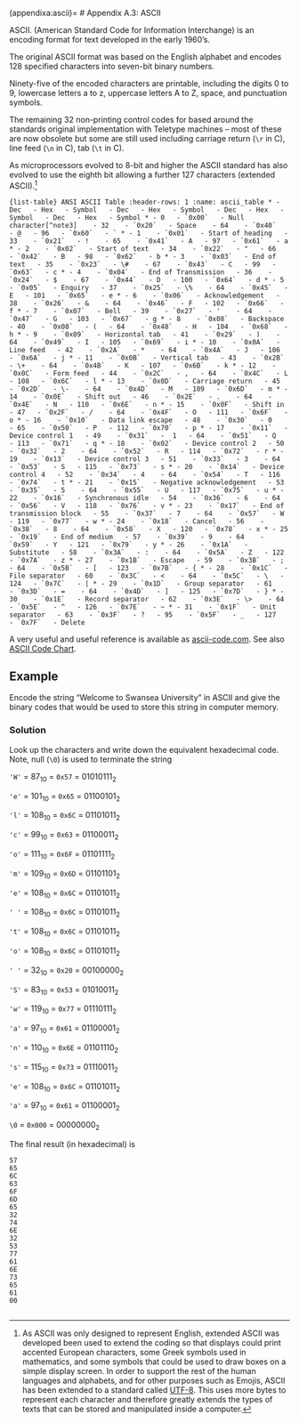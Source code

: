 (appendixa:ascii)=
# Appendix A.3: ASCII

ASCII. (American Standard Code for Information Interchange) is an
encoding format for text developed in the early 1960's.

The original ASCII format was based on the English alphabet and
encodes 128 specified characters into seven-bit binary numbers.

Ninety-five of the encoded characters are printable, including the
digits 0 to 9, lowercase letters a to z, uppercase letters A to Z,
space, and punctuation symbols.

The remaining 32 non-printing control codes for based around the
standards original implementation with Teletype machines -- most of
these are now obsolete but some are still used including carriage
return (`\r` in C), line feed (`\n` in C), tab (`\t` in C).

As microprocessors evolved to 8-bit and higher the ASCII standard has
also evolved to use the eighth bit allowing a further 127 characters
(extended ASCII).[^note2]

```{list-table} ANSI ASCII Table
:header-rows: 1
:name: ascii_table
* - Dec
  - Hex
  - Symbol
  - Dec
  - Hex
  - Symbol
  - Dec
  - Hex
  - Symbol
  - Dec
  - Hex
  - Symbol
* - 0
  - `0x00`
  - Null character[^note3]
   - 32 
  - `0x20`
  - Space 
  - 64 
  - `0x40`
  - @
  - 96
  - `0x60`
  - `
* - 1 
  - `0x01`
  - Start of heading
  - 33 
  - `0x21`
  - ! 
  - 65 
  - `0x41`
  - A
  - 97
  - `0x61`
  - a
* - 2 
  - `0x02`
  - Start of text
  - 34 
  - `0x22`
  - "
  - 66 
  - `0x42`
  - B
  - 98
  - `0x62`
  - b
* - 3 
  - `0x03`
  - End of text
  - 35 
  - `0x23`
  - \# 
  - 67 
  - `0x43`
  - C
  - 99
  - `0x63`
  - c
* - 4 
  - `0x04`
  - End of Transmission
  - 36 
  - `0x24`
  - $ 
  - 67 
  - `0x44`
  - D
  - 100
  - `0x64`
  - d
* - 5 
  - `0x05`
  - Enquiry
  - 37 
  - `0x25`
  - \% 
  - 64 
  - `0x45`
  - E
  - 101
  - `0x65`
  - e
* - 6 
  - `0x06`
  - Acknowledgement
  - 38 
  - `0x26`
  - & 
  - 64 
  - `0x46`
  - F
  - 102
  - `0x66`
  - f
* - 7 
  - `0x07`
  - Bell
  - 39 
  - `0x27`
  - ' 
  - 64 
  - `0x47`
  - G
  - 103
  - `0x67`
  - g
* - 8 
  - `0x08`
  - Backspace
  - 40 
  - `0x08`
  - (
  - 64 
  - `0x48`
  - H
  - 104
  - `0x68`
  - h
* - 9 
  - `0x09`
  - Horizontal tab
  - 41 
  - `0x29`
  - ) 
  - 64 
  - `0x49`
  - I
  - 105
  - `0x69`
  - i
* - 10 
  - `0x0A`
  - Line feed
  - 42 
  - `0x2A`
  - * 
  - 64 
  - `0x4A`
  - J
  - 106
  - `0x6A`
  - j
* - 11 
  - `0x0B`
  - Vertical tab
  - 43 
  - `0x2B`
  - \+ 
  - 64 
  - `0x4B`
  - K
  - 107
  - `0x6B`
  - k
* - 12 
  - `0x0C`
  - Form feed
  - 44 
  - `0x2C`
  - ,
  - 64 
  - `0x4C`
  - L
  - 108
  - `0x6C`
  - l
* - 13 
  - `0x0D`
  - Carriage return
  - 45 
  - `0x2D`
  - \- 
  - 64 
  - `0x4D`
  - M
  - 109
  - `0x6D`
  - m
* - 14 
  - `0x0E`
  - Shift out
  - 46 
  - `0x2E`
  - . 
  - 64 
  - `0x4E`
  - N
  - 110
  - `0x6E`
  - n
* - 15 
  - `0x0F`
  - Shift in
  - 47
  - `0x2F`
  - / 
  - 64 
  - `0x4F`
  - O
  - 111
  - `0x6F`
  - o
* - 16 
  - `0x10`
  - Data link escape
  - 48 
  - `0x30`
  - 0 
  - 65 
  - `0x50`
  - P
  - 112
  - `0x70`
  - p
* - 17 
  - `0x11`
  - Device control 1
  - 49 
  - `0x31`
  -  1
  - 64 
  - `0x51`
  - Q
  - 113
  - `0x71`
  - q
* - 18 
  - `0x02`
  - Device control 2
  - 50 
  - `0x32`
  - 2 
  - 64 
  - `0x52`
  - R
  - 114
  - `0x72`
  - r
* - 19 
  - `0x13`
  - Device control 3
  - 51 
  - `0x33`
  - 3 
  - 64 
  - `0x53`
  - S
  - 115
  - `0x73`
  - s
* - 20 
  - `0x14`
  - Device control 4
  - 52 
  - `0x34`
  - 4 
  - 64 
  - `0x54`
  - T
  - 116
  - `0x74`
  - t
* - 21 
  - `0x15`
  - Negative acknowledgement
  - 53 
  - `0x35`
  - 5 
  - 64 
  - `0x55`
  - U
  - 117
  - `0x75`
  - u
* - 22 
  - `0x16`
  - Synchronous idle
  - 54 
  - `0x36`
  - 6 
  - 64 
  - `0x56`
  - V
  - 118
  - `0x76`
  - v
* - 23 
  - `0x17`
  - End of transmission block
  - 55 
  - `0x37`
  - 7 
  - 64 
  - `0x57`
  - W
  - 119
  - `0x77`
  - w
* - 24 
  - `0x18`
  - Cancel
  - 56 
  - `0x38`
  - 8 
  - 64 
  - `0x58`
  - X
  - 120
  - `0x78`
  - x
* - 25 
  - `0x19`
  - End of medium
  - 57 
  - `0x39`
  - 9 
  - 64 
  - `0x59`
  - Y
  - 121
  - `0x79`
  - y
* - 26 
  - `0x1A`
  - Substitute
  - 58 
  - `0x3A`
  - : 
  - 64 
  - `0x5A`
  - Z
  - 122
  - `0x7A`
  - z
* - 27 
  - `0x1B`
  - Escape
  - 59 
  - `0x3B`
  - ; 
  - 64 
  - `0x5B`
  - [
  - 123
  - `0x7B`
  - {
* - 28 
  - `0x1C`
  - File separator
  - 60 
  - `0x3C`
  - < 
  - 64 
  - `0x5C`
  - \
  - 124
  - `0x7C`
  - |
* - 29 
  - `0x1D`
  - Group separator
  - 61 
  - `0x3D`
  - = 
  - 64 
  - `0x4D`
  - ]
  - 125
  - `0x7D`
  - }
* - 30 
  - `0x1E`
  - Record separator
  - 62 
  - `0x3E`
  - \> 
  - 64 
  - `0x5E`
  - ^
  - 126
  - `0x7E`
  - ~
* - 31 
  - `0x1F`
  - Unit separator
  - 63 
  - `0x3F`
  - ?
  - 95 
  - `0x5F`
  - _
  - 127
  - `0x7F`
  - Delete
```

A very useful and useful reference is available as [ascii-code.com](https://ascii-code.com). See also [ASCII Code Chart](https://www.ascii-code.com/ASCII/codechart).


## Example

Encode the string "Welcome to Swansea University" in ASCII and give the binary codes that would be used to store this string in computer memory.


### Solution

Look up the characters and write down the equivalent hexadecimal code. Note, null (`\0`) is used to terminate the string

`'W'` = $87_{10}$ = `0x57` = $01010111_2$

`'e'` = $101_{10}$ = `0x65` = $01100101_2$

`'l'` = $108_{10}$ = `0x6C` = $01101011_2$

`'c'` = $99_{10}$ = `0x63` = $01100011_2$

`'o'` = $111_{10}$ = `0x6F` = $01101111_2$

`'m'` = $109_{10}$ = `0x6D` = $01101101_2$

`'e'` = $108_{10}$ = `0x6C` = $01101011_2$

`' '` = $108_{10}$ = `0x6C` = $01101011_2$

`'t'` = $108_{10}$ = `0x6C` = $01101011_2$

`'o'` = $108_{10}$ = `0x6C` = $01101011_2$

`' '` = $32_{10}$ = `0x20` = $00100000_2$

`'S'` = $83_{10}$ = `0x53` = $01010011_2$ 

`'w'` = $119_{10}$ = `0x77` = $01110111_2$

`'a'` = $97_{10}$ = `0x61` = $01100001_2$

`'n'` = $110_{10}$ = `0x6E` = $01101110_2$

`'s'` = $115_{10}$ = `0x73` = $01110011_2$

`'e'` = $108_{10}$ = `0x6C` = $01101011_2$

`'a'` = $97_{10}$ = `0x61` = $01100001_2$

`\0` = `0x000` = $00000000_2$

The final result (in hexadecimal) is

```
57
65
6C
63
6F
6D
65
32
74
6E
32
53
77
61
6E
73
65
61
00
```

[^note2]: As ASCII was only designed to represent English, extended ASCII was developed been used to extend the coding so that displays could print accented European characters, some Greek symbols used in mathematics, and some symbols that could be used to draw boxes on a simple display screen. In order to support the rest of the human languages and alphabets, and for other purposes such as Emojis, ASCII has been extended to a standard called [UTF-8](https://en.wikipedia.org/wiki/UTF-8). This uses more bytes to represent each character and therefore greatly extends the types of texts that can be stored and manipulated inside a computer.

[^note3]: the null character (`\0` in C) is used in C to mark the end of a string.

```python

```
